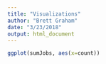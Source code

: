 ```yaml
---
title: "Visualizations"
author: "Brett Graham"
date: "3/23/2018"
output: html_document
---
```


```r
ggplot(sumJobs, aes(x=count))


```